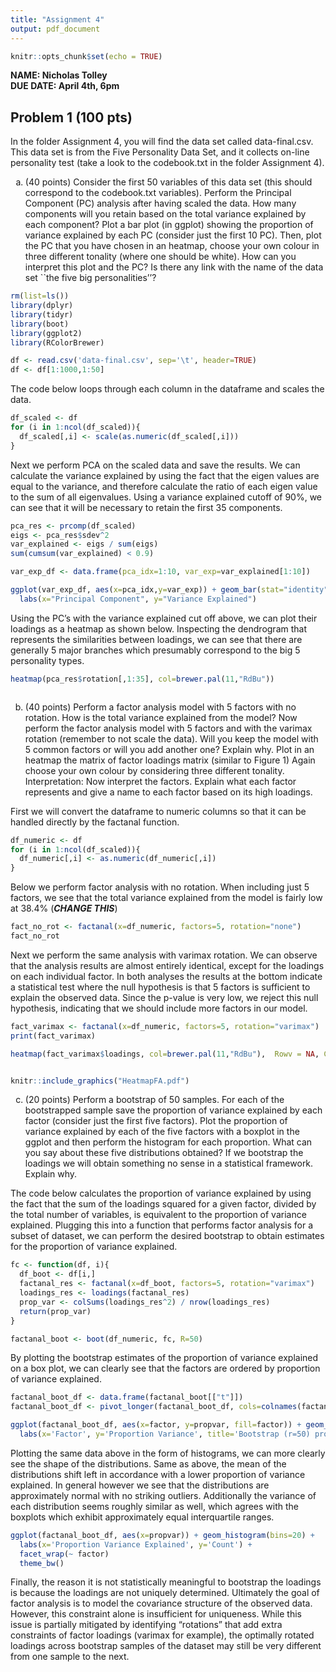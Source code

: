 ```yaml
---
title: "Assignment 4"
output: pdf_document
---
```


```r
knitr::opts_chunk$set(echo = TRUE)
```

**NAME: Nicholas Tolley**\
**DUE DATE: April 4th, 6pm**

## Problem 1 (100 pts)

In the folder Assignment 4, you will find the data set called data-final.csv. This data set is from the Five Personality Data Set, and it collects on-line personality test (take a look to the codebook.txt in the folder Assignment 4).

(a) (40 points) Consider the first 50 variables of this data set (this should correspond to the codebook.txt variables). Perform the Principal Component (PC) analysis after having scaled the data. How many components will you retain based on the total variance explained by each component? Plot a bar plot (in ggplot) showing the proportion of variance explained by each PC (consider just the first 10 PC). Then, plot the PC that you have chosen in an heatmap, choose your own colour in three different tonality (where one should be white). How can you interpret this plot and the PC? Is there any link with the name of the data set \`\`the five big personalities''?

```r
rm(list=ls())
library(dplyr)
library(tidyr)
library(boot)
library(ggplot2)
library(RColorBrewer)

df <- read.csv('data-final.csv', sep='\t', header=TRUE)
df <- df[1:1000,1:50]
```

The code below loops through each column in the dataframe and scales the data.

```r
df_scaled <- df
for (i in 1:ncol(df_scaled)){
  df_scaled[,i] <- scale(as.numeric(df_scaled[,i]))
}
```

Next we perform PCA on the scaled data and save the results. We can calculate the variance explained by using the fact that the eigen values are equal to the variance, and therefore calculate the ratio of each eigen value to the sum of all eigenvalues. Using a variance explained cutoff of 90%, we can see that it will be necessary to retain the first 35 components.

```r
pca_res <- prcomp(df_scaled)
eigs <- pca_res$sdev^2
var_explained <- eigs / sum(eigs)
sum(cumsum(var_explained) < 0.9)
```

```r
var_exp_df <- data.frame(pca_idx=1:10, var_exp=var_explained[1:10])

ggplot(var_exp_df, aes(x=pca_idx,y=var_exp)) + geom_bar(stat="identity") + 
  labs(x="Principal Component", y="Variance Explained")
```

Using the PC's with the variance explained cut off above, we can plot their loadings as a heatmap as shown below. Inspecting the dendrogram that represents the similarities between loadings, we can see that there are generally 5 major branches which presumably correspond to the big 5 personality types.

```r
heatmap(pca_res$rotation[,1:35], col=brewer.pal(11,"RdBu"))
```

```r

```

(b) (40 points) Perform a factor analysis model with 5 factors with no rotation. How is the total variance explained from the model? Now perform the factor analysis model with 5 factors and with the varimax rotation (remember to not scale the data). Will you keep the model with 5 common factors or will you add another one? Explain why. Plot in an heatmap the matrix of factor loadings matrix (similar to Figure 1) Again choose your own colour by considering three different tonality. Interpretation: Now interpret the factors. Explain what each factor represents and give a name to each factor based on its high loadings.

First we will convert the dataframe to numeric columns so that it can be handled directly by the factanal function.

```r
df_numeric <- df
for (i in 1:ncol(df_scaled)){
  df_numeric[,i] <- as.numeric(df_numeric[,i])
}

```

Below we perform factor analysis with no rotation. When including just 5 factors, we see that the total variance explained from the model is fairly low at 38.4% (***CHANGE THIS***)

```r
fact_no_rot <- factanal(x=df_numeric, factors=5, rotation="none")
fact_no_rot
```

Next we perform the same analysis with varimax rotation. We can observe that the analysis results are almost entirely identical, except for the loadings on each individual factor. In both analyses the results at the bottom indicate a statistical test where the null hypothesis is that 5 factors is sufficient to explain the observed data. Since the p-value is very low, we reject this null hypothesis, indicating that we should include more factors in our model.

```r
fact_varimax <- factanal(x=df_numeric, factors=5, rotation="varimax")
print(fact_varimax)
```

```r
heatmap(fact_varimax$loadings, col=brewer.pal(11,"RdBu"),  Rowv = NA, Colv = NA)
```

```{}
```

```r
knitr::include_graphics("HeatmapFA.pdf")
```

(c) (20 points) Perform a bootstrap of 50 samples. For each of the bootstrapped sample save the proportion of variance explained by each factor (consider just the first five factors). Plot the proportion of variance explained by each of the five factors with a boxplot in the ggplot and then perform the histogram for each proportion. What can you say about these five distributions obtained? If we bootstrap the loadings we will obtain something no sense in a statistical framework. Explain why.

The code below calculates the proportion of variance explained by using the fact that the sum of the loadings squared for a given factor, divided by the total number of variables, is equivalent to the proportion of variance explained. Plugging this into a function that performs factor analysis for a subset of dataset, we can perform the desired bootstrap to obtain estimates for the proportion of variance explained.

```r
fc <- function(df, i){
  df_boot <- df[i,]
  factanal_res <- factanal(x=df_boot, factors=5, rotation="varimax")
  loadings_res <- loadings(factanal_res)
  prop_var <- colSums(loadings_res^2) / nrow(loadings_res)
  return(prop_var)
}

factanal_boot <- boot(df_numeric, fc, R=50)
```

By plotting the bootstrap estimates of the proportion of variance explained on a box plot, we can clearly see that the factors are ordered by proportion of variance explained.

```r
factanal_boot_df <- data.frame(factanal_boot[["t"]])
factanal_boot_df <- pivot_longer(factanal_boot_df, cols=colnames(factanal_boot_df), names_to = "factor", values_to = "propvar")

ggplot(factanal_boot_df, aes(x=factor, y=propvar, fill=factor)) + geom_boxplot() + 
  labs(x='Factor', y='Proportion Variance', title='Bootstrap (r=50) proportion variance explaind') + theme_bw()
```

Plotting the same data above in the form of histograms, we can more clearly see the shape of the distributions. Same as above, the mean of the distributions shift left in accordance with a lower proportion of variance explained. In general however we see that the distributions are approximately normal with no striking outliers. Additionally the variance of each distribution seems roughly similar as well, which agrees with the boxplots which exhibit approximately equal interquartile ranges.

```r
ggplot(factanal_boot_df, aes(x=propvar)) + geom_histogram(bins=20) + 
  labs(x='Proportion Variance Explained', y='Count') +
  facet_wrap(~ factor)
  theme_bw()
```

Finally, the reason it is not statistically meaningful to bootstrap the loadings is because the loadings are not uniquely determined. Ultimately the goal of factor analysis is to model the covariance structure of the observed data. However, this constraint alone is insufficient for uniqueness. While this issue is partially mitigated by identifying "rotations" that add extra constraints of factor loadings (varimax for example), the optimally rotated loadings across bootstrap samples of the dataset may still be very different from one sample to the next.
